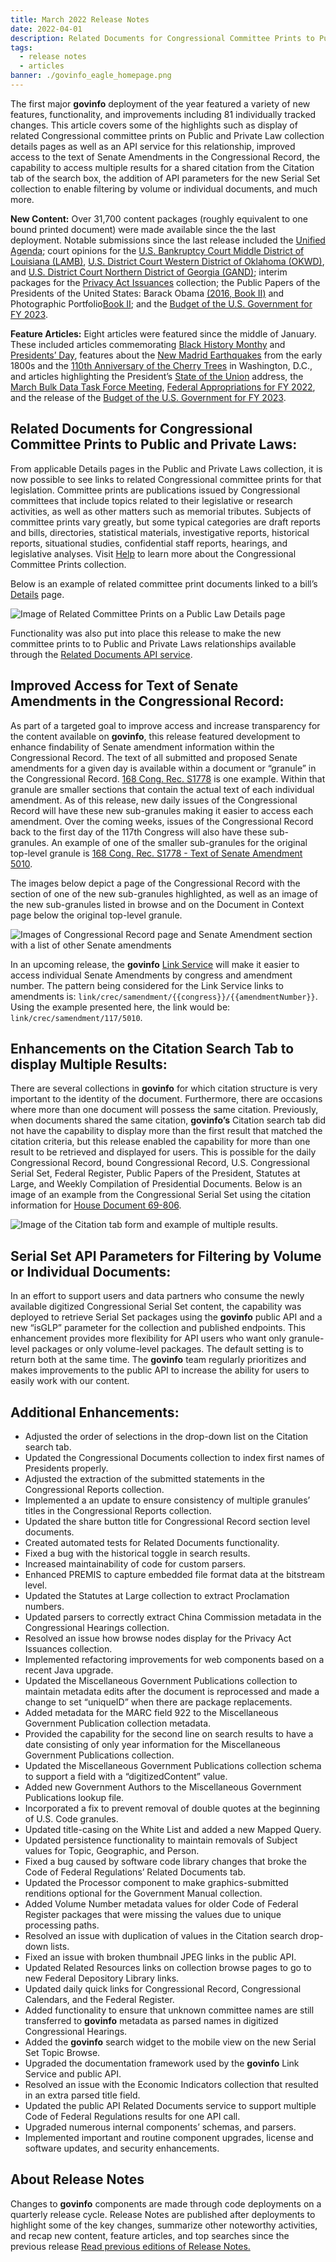 ```yaml
---
title: March 2022 Release Notes
date: 2022-04-01
description: Related Documents for Congressional Committee Prints to Public Laws; Improved Access for Senate Amendment Text in the Congressional Record; Enhancements on Citation Search Tab to Display Multiple Results
tags:
  - release notes
  - articles
banner: ./govinfo_eagle_homepage.png
---
```


The first major **govinfo** deployment of the year featured a variety of new features, functionality, and improvements including 81 individually tracked changes. This article covers some of the highlights such as display of related Congressional committee prints on Public and Private Law collection details pages as well as an API service for this relationship, improved access to the text of Senate Amendments in the Congressional Record, the capability to access multiple results for a shared citation from the Citation tab of the search box, the addition of API parameters for the new Serial Set collection to enable filtering by volume or individual documents, and much more.  

 **New Content:** Over 31,700 content packages (roughly equivalent to one bound printed document) were made available since the the last deployment. Notable submissions since the last release included the [Unified Agenda](/app/details/FR-2022-01-31/2021-28220); court opinions for the  [U.S. Bankruptcy Court Middle District of Louisiana (LAMB)](/app/collection/uscourts/bankruptcy/lamb), [U.S. District Court Western District of Oklahoma (OKWD)](/app/collection/uscourts/district/okwd), and [U.S. District Court Northern District of Georgia (GAND)](/app/collection/uscourts/district/gand); interim packages for the [Privacy Act Issuances](/app/collection/pai/interim) collection; the Public Papers of the Presidents of the United States: Barack Obama [(2016, Book II)](/app/details/PPP--2016-book2) and Photographic Portfolio[Book II](/app/details/PPP-PHOTOS-2016-book2x); and the [Budget of the U.S. Government for FY 2023](/app/collection/budget/2023). 

 **Feature Articles:** Eight articles were featured since the middle of January. These included articles commemorating [Black History Monthy](/features/black-history-month-2022) and [Presidents’ Day](/features/presidents-day-2022), features about the [New Madrid Earthquakes](/features/new-madrid-earthquakes) from the early 1800s and the [110th Anniversary of the Cherry Trees](/features/anniversary-cherry-trees) in Washington, D.C., and articles highlighting the President’s [State of the Union](/features/state-of-the-union) address, the [March Bulk Data Task Force Meeting](/features/bdtf-meeting-march-2022), [Federal Appropriations for FY 2022](/features/federal-appropriations-fiscal-year-2022), and the release of the [Budget of the U.S. Government for FY 2023](/features/budget-fy2023).  

## Related Documents for Congressional Committee Prints to Public and Private Laws:
From applicable Details pages in the Public and Private Laws collection, it is now possible to see links to related Congressional committee prints for that legislation. Committee prints are publications issued by Congressional committees that include topics related to their legislative or research activities, as well as other matters such as memorial tributes. Subjects of committee prints vary greatly, but some typical categories are draft reports and bills, directories, statistical materials, investigative reports, historical reports, situational studies, confidential staff reports, hearings, and legislative analyses. Visit [Help](/help/cprtx) to learn more about the Congressional Committee Prints collection. 

Below is an example of related committee print documents linked to a bill’s [Details](/app/details/PLAW-116publ93/related) page. 

![Image of Related Committee Prints on a Public Law Details page](./plaw_cprt.png)

Functionality was also put into place this release to make the new committee prints to to Public and Private Laws relationships available through the [Related Documents API service](https://api.govinfo.gov/related/PLAW-116publ93?api_key=DEMO_KEY). 

## Improved Access for Text of Senate Amendments in the Congressional Record:

As part of a targeted goal to improve access and increase transparency for the content available on **govinfo**, this release featured development to enhance findability of Senate amendment information within the Congressional Record. The text of all submitted and proposed Senate amendments for a given day is available within a document or “granule” in the Congressional Record. [168 Cong. Rec. S1778](/app/details/CREC-2022-03-24/CREC-2022-03-24-pt1-PgS1778-3) is one example. Within that granule are smaller sections that contain the actual text of each individual amendment. As of this release, new daily issues of the Congressional Record will have these new sub-granules making it easier to access each amendment. Over the coming weeks, issues of the Congressional Record back to the first day of the 117th Congress will also have these sub-granules. An example of one of the smaller sub-granules for the original top-level granule is [168 Cong. Rec. S1778 - Text of Senate Amendment 5010](/app/details/CREC-2022-03-24/CREC-2022-03-24-pt1-PgS1778-4). 

The images below depict a page of the Congressional Record with the section of one of the new sub-granules highlighted, as well as an image of the new sub-granules listed in browse and on the Document in Context page below the original top-level granule. 

![Images of Congressional Record page and Senate Amendment section with a list of other Senate amendments](./Amendments.png)

In an upcoming release, the **govinfo** [Link Service](/link-docs) will make it easier to access individual Senate Amendments by congress and amendment number. The pattern being considered for the Link Service links to amendments is: `link/crec/samendment/{{congress}}/{{amendmentNumber}}`. Using the example presented here, the link would be: `link/crec/samendment/117/5010`.

## Enhancements on the Citation Search Tab to display Multiple Results:

There are several collections in **govinfo** for which citation structure is very important to the identity of the document. Furthermore, there are occasions where more than one document will possess the same citation. Previously, when documents shared the same citation, **govinfo’s** Citation search tab did not have the capability to display more than the first result that matched the citation criteria, but this release enabled the capability for more than one result to be retrieved and displayed for users. This is possible for the daily Congressional Record, bound Congressional Record, U.S. Congressional Serial Set, Federal Register, Public Papers of the President, Statutes at Large, and Weekly Compilation of Presidential Documents. Below is an image of an example from the Congressional Serial Set using the citation information for [House Document 69-806](/#citation?csh=%7B%22collection%22%3A%22SERIALSET%22%2C%22searchCriteria%22%3A%5B%7B%22value%22%3A%22docclass%22%2C%22displayValue%22%3A%22HDOC%22%7D%2C%7B%22value%22%3A%22browsecongressnav_s%22%2C%22displayValue%22%3A%22069%3B1925-1927%3B8522%20to%208826%22%7D%2C%7B%22value%22%3A%22docnumber%22%2C%22displayValue%22%3A%22806%22%7D%2C%7B%22value%22%3A%22docpart%22%2C%22displayValue%22%3A%22-1%22%7D%5D%2C%22selectOptions%22%3A%5B%7B%22value%22%3A%22docpart%22%2C%22displayValue%22%3A%22-1%22%7D%5D%7D).  

![Image of the Citation tab form and example of multiple results.](./Citation_multiple.png)


## Serial Set API Parameters for Filtering by Volume or Individual Documents:

 In an effort to support users and data partners who consume the newly available digitized Congressional Serial Set content, the capability was deployed to retrieve Serial Set packages using the **govinfo** public API and a new “isGLP” parameter for the collection and published endpoints. This enhancement provides more flexibility for API users who want only granule-level packages or only volume-level packages. The default setting is to return both at the same time. The **govinfo**  team regularly prioritizes and makes improvements to the public API to increase the ability for users to easily work with our content. 

## Additional Enhancements:

- Adjusted the order of selections in the drop-down list on the Citation search tab.  
- Updated the Congressional Documents collection to index first names of Presidents properly.  
- Adjusted the extraction of the submitted statements in the Congressional Reports collection.  
- Implemented a an update to ensure consistency of multiple granules’ titles in the Congressional Reports collection.  
- Updated the share button title for Congressional Record section level documents.  
- Created automated tests for Related Documents functionality.  
- Fixed a bug with the historical toggle in search results.  
- Increased maintainability of code for custom parsers.  
- Enhanced PREMIS to capture embedded file format data at the bitstream level.  
- Updated the Statutes at Large collection to extract Proclamation numbers.  
- Updated parsers to correctly extract China Commission metadata in the Congressional Hearings collection.  
- Resolved an issue how browse nodes display for the Privacy Act Issuances collection.  
- Implemented refactoring improvements for web components based on a recent Java upgrade.  
- Updated the Miscellaneous Government Publications collection to maintain metadata edits after the document is reprocessed and made a change to set “uniqueID” when there are package replacements.  
- Added metadata for the MARC field 922 to the Miscellaneous Government Publication collection metadata.  
- Provided the capability for the second line on search results to have a date consisting of only year information for the Miscellaneous Government Publications collection.
- Updated the Miscellaneous Government Publications collection schema to support a field with a “digitizedContent” value.  
- Added new Government Authors to the Miscellaneous Government Publications lookup file.  
- Incorporated a fix to prevent removal of double quotes at the beginning of U.S. Code granules.  
- Updated title-casing on the White List and added a new Mapped Query.  
- Updated persistence functionality to maintain removals of Subject values for Topic, Geographic, and Person.  
- Fixed a bug caused by software code library changes that broke the Code of Federal Regulations’ Related Documents tab.  
- Updated the Processor component to make graphics-submitted renditions optional for the Government Manual collection.  
- Added Volume Number metadata values for older Code of Federal Register packages that were missing the values due to unique processing paths.  
- Resolved an issue with duplication of values in the Citation search drop-down lists.  
- Fixed an issue with broken thumbnail JPEG links in the public API.  
- Updated Related Resources links on collection browse pages to go to new Federal Depository Library links.  
- Updated daily quick links for Congressional Record, Congressional Calendars, and the Federal Register.  
- Added functionality to ensure that unknown committee names are still transferred to **govinfo** metadata as parsed names in digitized Congressional Hearings.  
- Added the **govinfo** search widget to the mobile view on the new Serial Set Topic Browse.  
- Upgraded the documentation framework used by the **govinfo** Link Service and public API.  
- Resolved an issue with the Economic Indicators collection that resulted in an extra parsed title field.  
- Updated the public API Related Documents service to support multiple Code of Federal Regulations results for one API call.  
- Upgraded numerous internal components’ schemas, and parsers.  
- Implemented important and routine component upgrades, license and software updates, and security enhancements.  

<div class="alert alert-info quick-tip"></div>

## About Release Notes
Changes to **govinfo** components are made through code deployments on a quarterly release cycle. Release Notes are published after deployments to highlight some of the key changes, summarize other noteworthy activities, and recap new content, feature articles, and top searches since the previous release [Read previous editions of Release Notes.](/features/release-notes)
